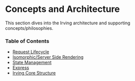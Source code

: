 <Meta title="Concepts/Overview" />

# Concepts and Architecture
This section dives into the Irving architecture and supporting concepts/philosophies.

### Table of Contents
* [Request Lifecycle](?path=/docs/concepts-request-life-cycle--page)
* [Isomorphic/Server Side Rendering](?path=/docs/concepts-server-side-rendering--page)
* [State Management](?path=/docs/concepts-state-management--page)
* [Express](?path=/docs/concepts-express--page)
* [Irving Core Structure](?path=/docs/concepts-irving-core-structure--page)
